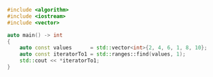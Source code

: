 ```cpp showLineNumbers
#include <algorithm>
#include <iostream>
#include <vector>

auto main() -> int
{
    auto const values      = std::vector<int>{2, 4, 6, 1, 8, 10};
    auto const iteratorTo1 = std::ranges::find(values, 1);
    std::cout << *iteratorTo1;
}
```